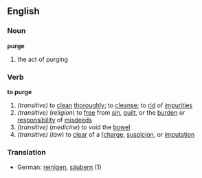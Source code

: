==English==
===Noun===
'''purge'''
# the act of purging
===Verb===
'''to purge'''
#''(transitive)''  to [[clean]] [[thorough]]ly; to [[cleanse]]; to [[rid]] of [[impurity|impurities]]
#''(transitive)'' (''religion'') to [[free]] from [[sin]], [[guilt]], or the [[burden]] or [[responsibility]] of [[misdeed]]s
#''(transitive)'' (''medicine'') to void the [[bowel]]
#''(transitive)'' (''law'') to [[clear]] of a [[[charge]], [[suspicion]], or [[imputation]]

===Translation===
*German: [[reinigen]], [[säubern]] (1)